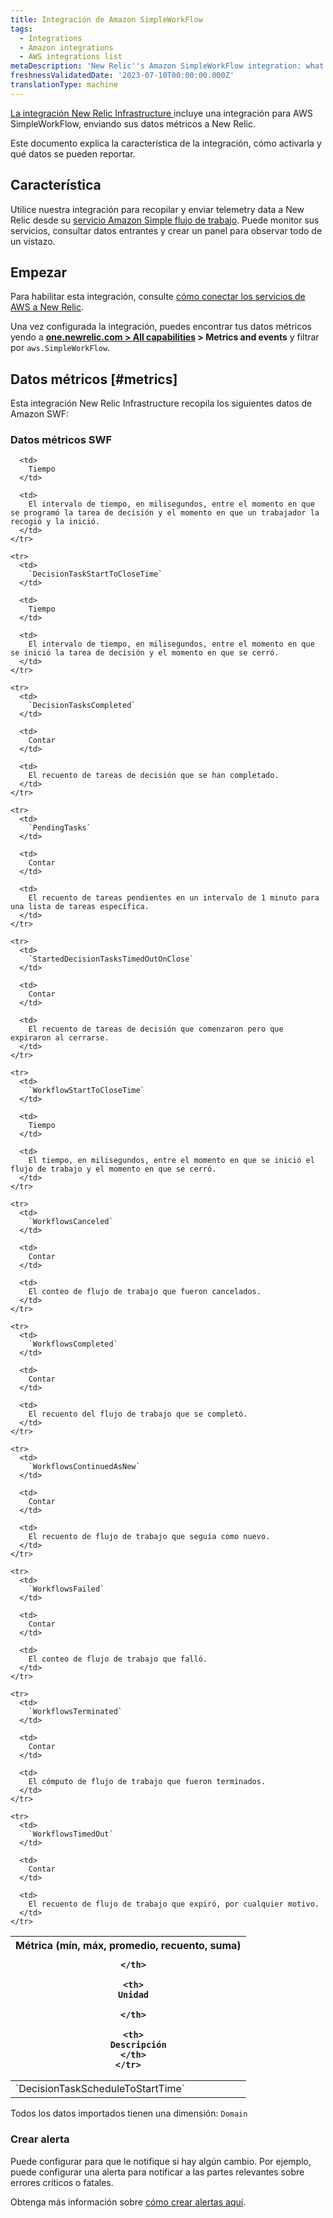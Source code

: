 ```yaml
---
title: Integración de Amazon SimpleWorkFlow
tags:
  - Integrations
  - Amazon integrations
  - AWS integrations list
metaDescription: 'New Relic''s Amazon SimpleWorkFlow integration: what data it reports and how to enable it.'
freshnessValidatedDate: '2023-07-10T00:00:00.000Z'
translationType: machine
---
```


[La integración New Relic Infrastructure ](/docs/infrastructure/integrations-getting-started/getting-started/introduction-infrastructure-integrations)incluye una integración para AWS SimpleWorkFlow, enviando sus datos métricos a New Relic.

Este documento explica la característica de la integración, cómo activarla y qué datos se pueden reportar.

## Característica

Utilice nuestra integración para recopilar y enviar telemetry data a New Relic desde su [servicio Amazon Simple flujo de trabajo](https://aws.amazon.com/swf/). Puede monitor sus servicios, consultar datos entrantes y crear un panel para observar todo de un vistazo.

## Empezar

Para habilitar esta integración, consulte [cómo conectar los servicios de AWS a New Relic](/docs/infrastructure/amazon-integrations/connect/aws-metric-stream-setup/).

Una vez configurada la integración, puedes encontrar tus datos métricos yendo a <DNT>**[one.newrelic.com > All capabilities](https://one.newrelic.com/all-capabilities) > Metrics and events**</DNT> y filtrar por `aws.SimpleWorkFlow`.

## Datos métricos [#metrics]

Esta integración New Relic Infrastructure recopila los siguientes datos de Amazon SWF:

### Datos métricos SWF

<table>
  <thead>
    <tr>
      <th style={{ width: "200px" }}>
        Métrica (mín, máx, promedio, recuento, suma)  

      </th>

      <th>
        Unidad  

      </th>

      <th>
        Descripción
      </th>
    </tr>
  </thead>

  <tbody>
    <tr>
      <td>
        `DecisionTaskScheduleToStartTime`
      </td>

      <td>
        Tiempo
      </td>

      <td>
        El intervalo de tiempo, en milisegundos, entre el momento en que se programó la tarea de decisión y el momento en que un trabajador la recogió y la inició.
      </td>
    </tr>

    <tr>
      <td>
        `DecisionTaskStartToCloseTime`
      </td>

      <td>
        Tiempo
      </td>

      <td>
        El intervalo de tiempo, en milisegundos, entre el momento en que se inició la tarea de decisión y el momento en que se cerró.
      </td>
    </tr>

    <tr>
      <td>
        `DecisionTasksCompleted`
      </td>

      <td>
        Contar
      </td>

      <td>
        El recuento de tareas de decisión que se han completado.
      </td>
    </tr>

    <tr>
      <td>
        `PendingTasks`
      </td>

      <td>
        Contar
      </td>

      <td>
        El recuento de tareas pendientes en un intervalo de 1 minuto para una lista de tareas específica.
      </td>
    </tr>

    <tr>
      <td>
        `StartedDecisionTasksTimedOutOnClose`
      </td>

      <td>
        Contar
      </td>

      <td>
        El recuento de tareas de decisión que comenzaron pero que expiraron al cerrarse.
      </td>
    </tr>

    <tr>
      <td>
        `WorkflowStartToCloseTime`
      </td>

      <td>
        Tiempo
      </td>

      <td>
        El tiempo, en milisegundos, entre el momento en que se inició el flujo de trabajo y el momento en que se cerró.
      </td>
    </tr>

    <tr>
      <td>
        `WorkflowsCanceled`
      </td>

      <td>
        Contar
      </td>

      <td>
        El conteo de flujo de trabajo que fueron cancelados.
      </td>
    </tr>

    <tr>
      <td>
        `WorkflowsCompleted`
      </td>

      <td>
        Contar
      </td>

      <td>
        El recuento del flujo de trabajo que se completó.
      </td>
    </tr>

    <tr>
      <td>
        `WorkflowsContinuedAsNew`
      </td>

      <td>
        Contar
      </td>

      <td>
        El recuento de flujo de trabajo que seguía como nuevo.
      </td>
    </tr>

    <tr>
      <td>
        `WorkflowsFailed`
      </td>

      <td>
        Contar
      </td>

      <td>
        El conteo de flujo de trabajo que falló.
      </td>
    </tr>

    <tr>
      <td>
        `WorkflowsTerminated`
      </td>

      <td>
        Contar
      </td>

      <td>
        El cómputo de flujo de trabajo que fueron terminados.
      </td>
    </tr>

    <tr>
      <td>
        `WorkflowsTimedOut`
      </td>

      <td>
        Contar
      </td>

      <td>
        El recuento de flujo de trabajo que expiró, por cualquier motivo.
      </td>
    </tr>
  </tbody>
</table>

Todos los datos importados tienen una dimensión: `Domain`

### Crear alerta

Puede configurar <InlinePopover type="alerts"/>para que le notifique si hay algún cambio. Por ejemplo, puede configurar una alerta para notificar a las partes relevantes sobre errores críticos o fatales.

Obtenga más información sobre [cómo crear alertas aquí](/docs/alerts-applied-intelligence/new-relic-alerts/get-started/your-first-nrql-condition/).